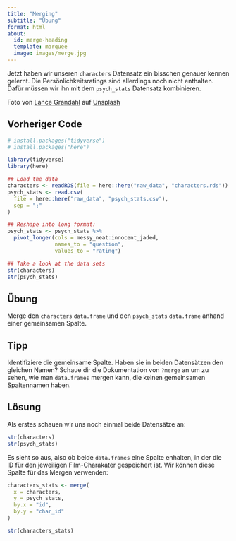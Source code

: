 ```yaml
---
title: "Merging"
subtitle: "Übung"
format: html
about:
  id: merge-heading
  template: marquee
  image: images/merge.jpg
---
```


:::{#merge-heading}
Jetzt haben wir unseren `characters` Datensatz ein bisschen genauer kennen gelernt. Die Persönlichkeitsratings sind allerdings noch nicht enthalten. Dafür müssen wir ihn mit dem `psych_stats` Datensatz kombinieren. 
:::

::: aside
Foto von <a href="https://unsplash.com/de/@lg17?utm_content=creditCopyText&utm_medium=referral&utm_source=unsplash">Lance Grandahl</a> auf <a href="https://unsplash.com/de/fotos/braune-metallbahn-in-der-nahe-von-rocky-mountain-tagsuber-nShLC-WruxQ?utm_content=creditCopyText&utm_medium=referral&utm_source=unsplash">Unsplash</a>
:::

::: {.callout-caution icon="false" collapse="true"}
## Vorheriger Code

```r
# install.packages("tidyverse")
# install.packages("here")

library(tidyverse)
library(here)

## Load the data
characters <- readRDS(file = here::here("raw_data", "characters.rds"))
psych_stats <- read.csv(
  file = here::here("raw_data", "psych_stats.csv"),
  sep = ";"
)

## Reshape into long format:
psych_stats <- psych_stats %>%
  pivot_longer(cols = messy_neat:innocent_jaded, 
               names_to = "question", 
               values_to = "rating")

## Take a look at the data sets
str(characters)
str(psych_stats)
```
:::
## Übung 

Merge den `characters` `data.frame` und den `psych_stats` `data.frame` anhand einer gemeinsamen Spalte.

::: {.callout-tip collapse="true"}
## Tipp

Identifiziere die gemeinsame Spalte. Haben sie in beiden Datensätzen den gleichen Namen? Schaue dir die Dokumentation von `?merge` an um zu sehen, wie man `data.frames` mergen kann, die keinen gemeinsamen Spaltennamen haben.
:::

::: {.callout-caution collapse="true"}
## Lösung

Als erstes schauen wir uns noch einmal beide Datensätze an:

```r
str(characters)
str(psych_stats)
```

Es sieht so aus, also ob beide `data.frames` eine Spalte enhalten, in der die ID für den jeweiligen Film-Charakater gespeichert ist. Wir können diese Spalte für das Mergen verwenden:

```r
characters_stats <- merge(
  x = characters,
  y = psych_stats,
  by.x = "id", 
  by.y = "char_id"
)

str(characters_stats)
```

:::
